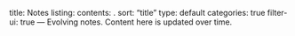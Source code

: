 title: Notes
listing:
  contents: .
  sort: "title"
  type: default
  categories: true
  filter-ui: true
---
Evolving notes. Content here is updated over time.
